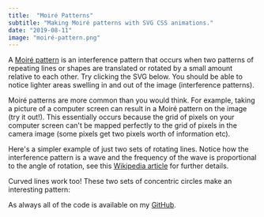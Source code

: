 ```yaml
---
title:  "Moiré Patterns"
subtitle: "Making Moiré patterns with SVG CSS animations."
date: "2019-08-11"
image: "moiré-pattern.png"
---
```



A <a href="https://en.wikipedia.org/wiki/Moir%C3%A9_pattern" class="blueLink">Moiré pattern</a> is an interference pattern that occurs when two patterns of repeating lines or shapes are translated or rotated by a small amount relative to each other. Try clicking the SVG below. You should be able to notice lighter areas swelling in and out of the image (interference patterns).

<HexagonalLatticeExample />

Moiré patterns are more common than you would think. For example, taking a picture of a computer screen can result in a Moiré pattern on the image (try it out!). This essentially occurs because the grid of pixels on your computer screen can't be mapped perfectly to the grid of pixels in the camera image (some pixels get two pixels worth of information etc).

Here's a simpler example of just two sets of rotating lines. Notice how the interference pattern is a wave and the frequency of the wave is proportional to the angle of rotation, see this <a href="https://en.wikipedia.org/wiki/Moir%C3%A9_pattern" class="blueLink">Wikipedia article</a> for further details.

<LinesExample />

Curved lines work too! These two sets of concentric circles make an interesting pattern:

<CirclesExample />

As always all of the code is available on my <a href="https://github.com/george-pearson" class="blueLink">GitHub</a>.
